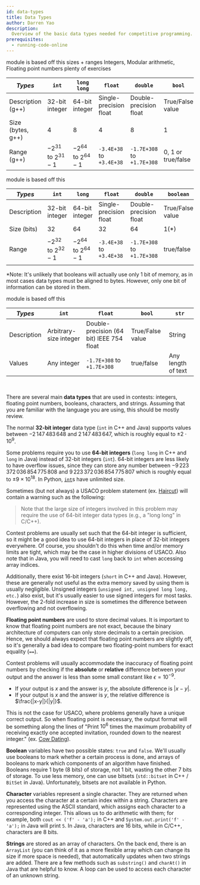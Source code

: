```yaml
---
id: data-types
title: Data Types
author: Darren Yao
description:
  Overview of the basic data types needed for competitive programming.
prerequisites:
  - running-code-online
---
```


<LanguageSection>

<CPPSection>

<Resources>
	<Resource source="IUSACO" title="2.2 - Data Types">
		module is based off this
	</Resource>
	<Resource
		source="CPPR"
		title="Fundamental Types"
		url="https://en.cppreference.com/w/cpp/language/types"
	>
		sizes + ranges
	</Resource>
	<Resource source="CPH" title="1.3 - Working with numbers">
		Integers, Modular arithmetic, Floating point numbers
	</Resource>
	<Resource source="PAPS" title="2.3 - Variables & Types">
		plenty of exercises
	</Resource>
</Resources>

<br />

| _Types_           | `int`                     | `long long`               | `float`                    | `double`                     | `bool`               | `char`            | `string`                       |
| ----------------- | ----------------------- | ----------------------- | ------------------------ | -------------------------- | ------------------ | --------------- | ---------------------------- |
| Description (g++) | 32-bit integer          | 64-bit integer          | Single-precision float   | Double-precision float     | True/False value   | 8-bit character | String (Note: not primitive) |
| Size (bytes, g++) | 4                       | 8                       | 4                        | 8                          | 1                  | 1               | Variable                     |
| Range (g++)       | $-2^{31}$ to $2^{31}-1$ | $-2^{64}$ to $2^{64}-1$ | `-3.4E+38` to `+3.4E+38` | `-1.7E+308` to `+1.7E+308` | 0, 1 or true/false | $-128$ to $127$ | Not applicable               |

</CPPSection>

<JavaSection>

<Resources>
	<Resource source="IUSACO" title="2.2 - Data Types">
		module is based off this
	</Resource>
</Resources>

<br />

| _Types_     | `int`                     | `long`                    | `float`                    | `double`                     | `boolean`          | `char`                             | `String`         | `BigInteger`             |
| ----------- | ----------------------- | ----------------------- | ------------------------ | -------------------------- | ---------------- | -------------------------------- | -------------- | ---------------------- |
| Description | 32-bit integer          | 64-bit integer          | Single-precision float   | Double-precision float     | True/False value | 8-bit character                  | String         | Arbitrary-size integer |
| Size (bits) | 32                      | 64                      | 32                       | 64                         | 1(\*)            | 16                               | Variable       | Unlimited              |
| Range       | $-2^{32}$ to $2^{32}-1$ | $-2^{64}$ to $2^{64}-1$ | `-3.4E+38` to `+3.4E+38` | `-1.7E+308` to `+1.7E+308` | true/false       | `\u0000` to `\uffff` ($0-65535$) | Not applicable | Unlimited              |

\*Note: It's unlikely that booleans will actually use only 1 bit of memory, as
in most cases data types must be aligned to bytes. However, only one bit of
information can be stored in them.

</JavaSection>

<PySection>

<Resources>
	<Resource source="IUSACO" title="2.2 - Data Types">
		module is based off this
	</Resource>
	<Resource
		starred
		source="Python"
		title="Built-in Types"
		url="https://docs.python.org/3/library/stdtypes.html"
	 />
</Resources>

<br />

| _Types_     | `int`                    | `float`                                    | `bool`             | `str`                |
| ----------- | ---------------------- | ---------------------------------------- | ---------------- | ------------------ |
| Description | Arbitrary-size integer | Double-precision (64 bit) IEEE 754 float | True/False value | String             |
| Values      | Any integer            | `-1.7E+308` to `+1.7E+308`               | true/false       | Any length of text |

</PySection>

</LanguageSection>

<br />

There are several main **data types** that are used in contests: integers,
floating point numbers, booleans, characters, and strings. Assuming that you are
familiar with the language you are using, this should be mostly review.

The normal **32-bit integer** data type (`int` in C++ and Java) supports values
between $-2\,147\,483\,648$ and $2\,147\,483\,647$, which is roughly equal to
$\pm 2 \cdot 10^9$.

Some problems require you to use **64-bit integers** (`long long` in C++ and
`long` in Java) instead of 32-bit integers (`int`). 64-bit integers are less
likely to have overflow issues, since they can store any number between
$-9\,223\,372\,036\,854\,775\,808$ and $9\,223\,372\,036\,854\,775\,807$ which
is roughly equal to $\pm 9 \times 10^{18}$. In Python,
[`int`](https://docs.python.org/3.4/library/stdtypes.html#numeric-types-int-float-complex)s
have unlimited size.

Sometimes (but not always) a USACO problem statement (ex.
[Haircut](http://www.usaco.org/index.php?page=viewproblem2&cpid=1041)) will
contain a warning such as the following:

> Note that the large size of integers involved in this problem may require the
> use of 64-bit integer data types (e.g., a "long long" in C/C++).

Contest problems are usually set such that the 64-bit integer is sufficient, so
it might be a good idea to use 64-bit integers in place of 32-bit integers
everywhere. Of course, you shouldn't do this when time and/or memory limits are
tight, which may be the case in higher divisions of USACO. Also note that in
Java, you will need to cast `long` back to `int` when accessing array indices.

Additionally, there exist 16-bit integers (`short` in C++ and Java). However,
these are generally not useful as the extra memory saved by using them is
usually negligible. Unsigned integers (`unsigned int, unsigned long long, etc.`)
also exist, but it's usually easier to use signed integers for most tasks.
However, the 2-fold increase in size is sometimes the difference between
overflowing and not overflowing.

**Floating point numbers** are used to store decimal values. It is important to
know that floating point numbers are not exact, because the binary architecture
of computers can only store decimals to a certain precision. Hence, we should
always expect that floating point numbers are slightly off, so it's generally a
bad idea to compare two floating-point numbers for exact equality (`==`).

Contest problems will usually accommodate the inaccuracy of floating point
numbers by checking if the **absolute** or **relative** difference between your
output and the answer is less than some small constant like $\epsilon=10^{-9}$.

- If your output is $x$ and the answer is $y$, the absolute difference is
  $|x-y|$.
- If your output is $x$ and the answer is $y$, the relative difference is
  $\frac{|x-y|}{|y|}$.

This is not the case for USACO, where problems generally have a unique correct
output. So when floating point is necessary, the output format will be something
along the lines of "Print $10^6$ times the maximum probability of receiving
exactly one accepted invitation, rounded down to the nearest integer." (ex.
[Cow Dating](http://www.usaco.org/index.php?page=viewproblem2&cpid=924)).

**Boolean** variables have two possible states: `true` and `false`. We'll
usually use booleans to mark whether a certain process is done, and arrays of
booleans to mark which components of an algorithm have finished. Booleans
require 1 byte (8 bits) of storage, not 1 bit, wasting the other 7 bits of
storage. To use less memory, one can use bitsets (`std::bitset` in C++ /
`BitSet` in Java). Unfortunately, bitsets are not available in Python.

**Character** variables represent a single character. They are returned when you
access the character at a certain index within a string. Characters are
represented using the ASCII standard, which assigns each character to a
corresponding integer. This allows us to do arithmetic with them; for example,
both `cout << ('f' - 'a');` in C++ and `System.out.print('f' - 'a');` in Java
will print `5`. In Java, characters are 16 bits, while in C/C++, characters are
8 bits.

**Strings** are stored as an array of characters. On the back end, there is an
`ArrayList` (you can think of it as a more flexible array which can change its
size if more space is needed), that automatically updates when two strings are
added. There are a few methods such as `substring()` and `charAt()` in Java that
are helpful to know. A loop can be used to access each character of an unknown
string.
